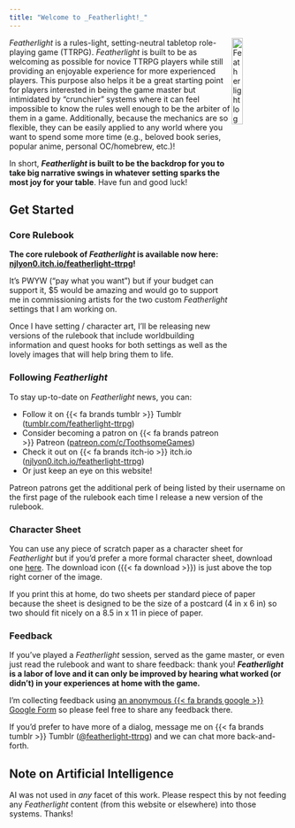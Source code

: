 ```yaml
---
title: "Welcome to _Featherlight!_"
---
```


<img src="images/logo_featherlight.png" alt="Featherlight logo--a stylized blue feather on an orange background" width="20%" align="right" />

_Featherlight_ is a rules-light, setting-neutral tabletop role-playing game (TTRPG). _Featherlight_ is built to be as welcoming as possible for novice TTRPG players while still providing an enjoyable experience for more experienced players. This purpose also helps it be a great starting point for players interested in being the game master but intimidated by "crunchier" systems where it can feel impossible to know the rules well enough to be the arbiter of them in a game. Additionally, because the mechanics are so flexible, they can be easily applied to any world where you want to spend some more time (e.g., beloved book series, popular anime, personal OC/homebrew, etc.)!

In short, **_Featherlight_ is built to be the backdrop for you to take big narrative swings in whatever setting sparks the most joy for your table**. Have fun and good luck!

## Get Started

:::{.panel-tabset}
### Core Rulebook

**The core rulebook of _Featherlight_ is available now here: [njlyon0.itch.io/featherlight-ttrpg](https://njlyon0.itch.io/featherlight-ttrpg)!** 

It's PWYW ("pay what you want") but if your budget can support it, $5 would be amazing and would go to support me in commissioning artists for the two custom _Featherlight_ settings that I am working on.

Once I have setting / character art, I'll be releasing new versions of the rulebook that include worldbuilding information and quest hooks for both settings as well as the lovely images that will help bring them to life.

### Following _Featherlight_

To stay up-to-date on _Featherlight_ news, you can:

- Follow it on {{< fa brands tumblr >}} Tumblr ([tumblr.com/featherlight-ttrpg](https://www.tumblr.com/featherlight-ttrpg))
- Consider becoming a patron on {{< fa brands patreon >}} Patreon ([patreon.com/c/ToothsomeGames](https://www.patreon.com/c/ToothsomeGames))
- Check it out on {{< fa brands itch-io >}} itch.io ([njlyon0.itch.io/featherlight-ttrpg](https://njlyon0.itch.io/featherlight-ttrpg))
- Or just keep an eye on this website!

Patreon patrons get the additional perk of being listed by their username on the first page of the rulebook each time I release a new version of the rulebook.

### Character Sheet

You can use any piece of scratch paper as a character sheet for _Featherlight_ but if you'd prefer a more formal character sheet, download one [here](https://github.com/njlyon0/featherlight-ttrpg/blob/main/resources/featherlight_character-sheet.png). The download icon ({{< fa download >}}) is just above the top right corner of the image.

If you print this at home, do two sheets per standard piece of paper because the sheet is designed to be the size of a postcard (4 in x 6 in) so two should fit nicely on a 8.5 in x 11 in piece of paper.

### Feedback

If you've played a _Featherlight_ session, served as the game master, or even just read the rulebook and want to share feedback: thank you! **_Featherlight_ is a labor of love and it can only be improved by hearing what worked (or didn't) in your experiences at home with the game.**

I'm collecting feedback using [an anonymous {{< fa brands google >}} Google Form](https://forms.gle/CdQuyWvWswuZVNEn6) so please feel free to share any feedback there. 

If you'd prefer to have more of a dialog, message me on {{< fa brands tumblr >}} Tumblr ([\@featherlight-ttrpg](https://www.tumblr.com/featherlight-ttrpg)) and we can chat more back-and-forth.

:::

## Note on Artificial Intelligence

AI was not used in _any_ facet of this work. Please respect this by not feeding any _Featherlight_ content (from this website or elsewhere) into those systems. Thanks!
